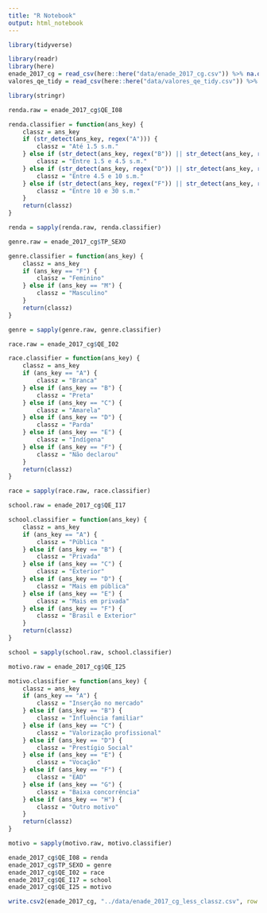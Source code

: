```yaml
---
title: "R Notebook"
output: html_notebook
---
```


```r
library(tidyverse)

```

```r
library(readr)
library(here)
enade_2017_cg = read_csv(here::here("data/enade_2017_cg.csv")) %>% na.omit()
valores_qe_tidy = read_csv(here::here("data/valores_qe_tidy.csv")) %>% na.omit()
```

```r
library(stringr)

renda.raw = enade_2017_cg$QE_I08

renda.classifier = function(ans_key) {
    classz = ans_key
    if (str_detect(ans_key, regex("A"))) {
        classz = "Até 1.5 s.m."
    } else if (str_detect(ans_key, regex("B")) || str_detect(ans_key, regex("C"))) {
        classz = "Entre 1.5 e 4.5 s.m."
    } else if (str_detect(ans_key, regex("D")) || str_detect(ans_key, regex("E"))) {
        classz = "Entre 4.5 e 10 s.m."
    } else if (str_detect(ans_key, regex("F")) || str_detect(ans_key, regex("G"))) {
        classz = "Entre 10 e 30 s.m."
    }
    return(classz)
}

renda = sapply(renda.raw, renda.classifier)
```

```r
genre.raw = enade_2017_cg$TP_SEXO

genre.classifier = function(ans_key) {
    classz = ans_key
    if (ans_key == "F") {
        classz = "Feminino"
    } else if (ans_key == "M") {
        classz = "Masculino"
    }
    return(classz)
}

genre = sapply(genre.raw, genre.classifier)
```

```r
race.raw = enade_2017_cg$QE_I02

race.classifier = function(ans_key) {
    classz = ans_key
    if (ans_key == "A") {
        classz = "Branca"
    } else if (ans_key == "B") {
        classz = "Preta"
    } else if (ans_key == "C") {
        classz = "Amarela"
    } else if (ans_key == "D") {
        classz = "Parda"
    } else if (ans_key == "E") {
        classz = "Indígena"
    } else if (ans_key == "F") {
        classz = "Não declarou"
    }
    return(classz)
}

race = sapply(race.raw, race.classifier)
```

```r
school.raw = enade_2017_cg$QE_I17

school.classifier = function(ans_key) {
    classz = ans_key
    if (ans_key == "A") {
        classz = "Pública "
    } else if (ans_key == "B") {
        classz = "Privada"
    } else if (ans_key == "C") {
        classz = "Exterior"
    } else if (ans_key == "D") {
        classz = "Mais em pública"
    } else if (ans_key == "E") {
        classz = "Mais em privada"
    } else if (ans_key == "F") {
        classz = "Brasil e Exterior"
    }
    return(classz)
}

school = sapply(school.raw, school.classifier)
```

```r
motivo.raw = enade_2017_cg$QE_I25

motivo.classifier = function(ans_key) {
    classz = ans_key
    if (ans_key == "A") {
        classz = "Inserção no mercado"
    } else if (ans_key == "B") {
        classz = "Influência familiar"
    } else if (ans_key == "C") {
        classz = "Valorização profissional"
    } else if (ans_key == "D") {
        classz = "Prestígio Social"
    } else if (ans_key == "E") {
        classz = "Vocação"
    } else if (ans_key == "F") {
        classz = "EAD"
    } else if (ans_key == "G") {
        classz = "Baixa concorrência"
    } else if (ans_key == "H") {
        classz = "Outro motivo"
    }
    return(classz)
}

motivo = sapply(motivo.raw, motivo.classifier)
```

```r
enade_2017_cg$QE_I08 = renda
enade_2017_cg$TP_SEXO = genre
enade_2017_cg$QE_I02 = race
enade_2017_cg$QE_I17 = school
enade_2017_cg$QE_I25 = motivo

write.csv2(enade_2017_cg, "../data/enade_2017_cg_less_classz.csv", row.names = FALSE)
```
